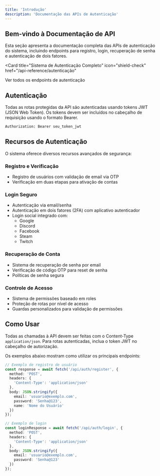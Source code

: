 ```yaml
---
title: 'Introdução'
description: 'Documentação das APIs de Autenticação'
---
```


## Bem-vindo à Documentação de API

Esta seção apresenta a documentação completa das APIs de autenticação do sistema, incluindo endpoints para registro, login, recuperação de senha e autenticação de dois fatores.

<Card
  title="Sistema de Autenticação Completo"
  icon="shield-check"
  href="/api-reference/autenticação"
>
  Ver todos os endpoints de autenticação
</Card>

## Autenticação

Todas as rotas protegidas da API são autenticadas usando tokens JWT (JSON Web Token). Os tokens devem ser incluídos no cabeçalho de requisição usando o formato Bearer.

```bash
Authorization: Bearer seu_token_jwt
```

## Recursos de Autenticação

O sistema oferece diversos recursos avançados de segurança:

### Registro e Verificação

- Registro de usuários com validação de email via OTP
- Verificação em duas etapas para ativação de contas

### Login Seguro

- Autenticação via email/senha
- Autenticação em dois fatores (2FA) com aplicativo autenticador
- Login social integrado com:
  - Google
  - Discord
  - Facebook
  - Steam
  - Twitch

### Recuperação de Conta

- Sistema de recuperação de senha por email
- Verificação de código OTP para reset de senha
- Políticas de senha segura

### Controle de Acesso

- Sistema de permissões baseado em roles
- Proteção de rotas por nível de acesso
- Guardas personalizados para validação de permissões

## Como Usar

Todas as chamadas à API devem ser feitas com o Content-Type `application/json`. Para rotas autenticadas, inclua o token JWT no cabeçalho de autorização.

Os exemplos abaixo mostram como utilizar os principais endpoints:

```typescript
// Exemplo de registro de usuário
const response = await fetch('/api/auth/register', {
  method: 'POST',
  headers: {
    'Content-Type': 'application/json'
  },
  body: JSON.stringify({
    email: 'usuario@exemplo.com',
    password: 'Senha@123',
    name: 'Nome do Usuário'
  })
});

// Exemplo de login
const loginResponse = await fetch('/api/auth/login', {
  method: 'POST',
  headers: {
    'Content-Type': 'application/json'
  },
  body: JSON.stringify({
    email: 'usuario@exemplo.com',
    password: 'Senha@123'
  })
});
```